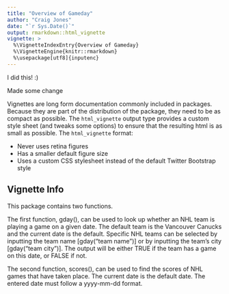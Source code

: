 ```yaml
---
title: "Overview of Gameday"
author: "Craig Jones"
date: "`r Sys.Date()`"
output: rmarkdown::html_vignette
vignette: >
  %\VignetteIndexEntry{Overview of Gameday}
  %\VignetteEngine{knitr::rmarkdown}
  %\usepackage[utf8]{inputenc}
---
```


I did this! :)

Made some change

Vignettes are long form documentation commonly included in packages. Because they are part of the distribution of the package, they need to be as compact as possible. The `html_vignette` output type provides a custom style sheet (and tweaks some options) to ensure that the resulting html is as small as possible. The `html_vignette` format:

- Never uses retina figures
- Has a smaller default figure size
- Uses a custom CSS stylesheet instead of the default Twitter Bootstrap style

## Vignette Info

This package contains two functions. 

The first function, gday(), can be used to look up whether an NHL team is playing a game on a given date. The default team is the Vancouver Canucks and the current date is the default. Specific NHL teams can be selected by inputting the team name [gday("team name")] or by inputting the team's city [gday("team city")]. The output will be either TRUE if the team has a game on this date, or FALSE if not.

The second function, scores(), can be used to find the scores of NHL games that have taken place. The current date is the default date. The entered date must follow a yyyy-mm-dd format. 

